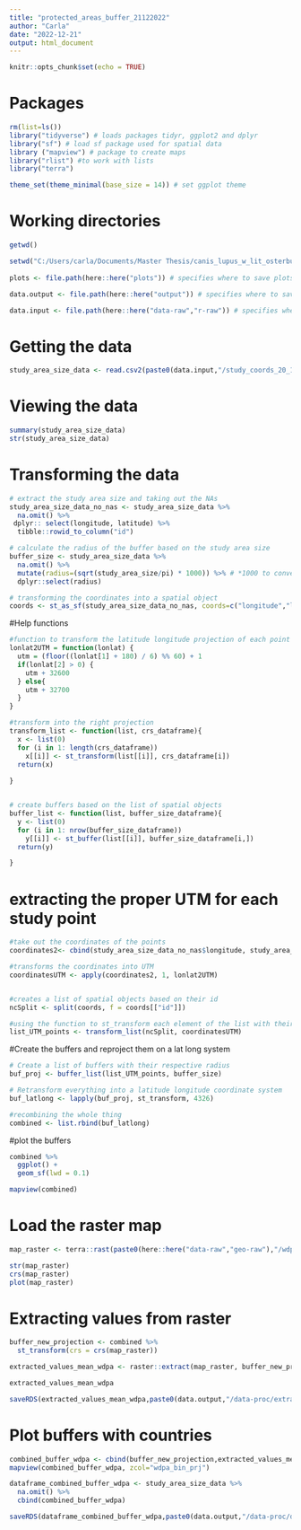 ```yaml
---
title: "protected_areas_buffer_21122022"
author: "Carla"
date: "2022-12-21"
output: html_document
---
```


```r
knitr::opts_chunk$set(echo = TRUE)
```

# Packages 

```r
rm(list=ls())
library("tidyverse") # loads packages tidyr, ggplot2 and dplyr
library("sf") # load sf package used for spatial data
library ("mapview") # package to create maps
library("rlist") #to work with lists
library("terra")

theme_set(theme_minimal(base_size = 14)) # set ggplot theme 
```

# Working directories 
``` r
getwd()

setwd("C:/Users/carla/Documents/Master Thesis/canis_lupus_w_lit_osterburg_c") # sets the working directory
 
plots <- file.path(here::here("plots")) # specifies where to save plots

data.output <- file.path(here::here("output")) # specifies where to save outputs

data.input <- file.path(here::here("data-raw","r-raw")) # specifies where data input comes from

```

# Getting the data 

``` r
study_area_size_data <- read.csv2(paste0(data.input,"/study_coords_20_12_2022.csv"), header=TRUE, sep=";", dec = ".")

``` 

# Viewing the data

``` r
summary(study_area_size_data)
str(study_area_size_data)

```

# Transforming the data

``` r
# extract the study area size and taking out the NAs 
study_area_size_data_no_nas <- study_area_size_data %>% 
  na.omit() %>%
 dplyr:: select(longitude, latitude) %>%
  tibble::rowid_to_column("id")

# calculate the radius of the buffer based on the study area size
buffer_size <- study_area_size_data %>%
  na.omit() %>%
  mutate(radius=(sqrt(study_area_size/pi) * 1000)) %>% # *1000 to convert to km 
  dplyr::select(radius)

# transforming the coordinates into a spatial object
coords <- st_as_sf(study_area_size_data_no_nas, coords=c("longitude","latitude"), crs=4326)

```

#Help functions 
```r
#function to transform the latitude longitude projection of each point into the right UTM
lonlat2UTM = function(lonlat) {
  utm = (floor((lonlat[1] + 180) / 6) %% 60) + 1
  if(lonlat[2] > 0) {
    utm + 32600
  } else{
    utm + 32700
  }
}

#transform into the right projection
transform_list <- function(list, crs_dataframe){ 
  x <- list(0)
  for (i in 1: length(crs_dataframe))
    x[[i]] <- st_transform(list[[i]], crs_dataframe[i])
  return(x)
  
}


# create buffers based on the list of spatial objects
buffer_list <- function(list, buffer_size_dataframe){
  y <- list(0)
  for (i in 1: nrow(buffer_size_dataframe))
    y[[i]] <- st_buffer(list[[i]], buffer_size_dataframe[i,])
  return(y)

}

```

# extracting the proper UTM for each study point
```r
#take out the coordinates of the points
coordinates2<- cbind(study_area_size_data_no_nas$longitude, study_area_size_data_no_nas$latitude)

#transforms the coordinates into UTM
coordinatesUTM <- apply(coordinates2, 1, lonlat2UTM)


#creates a list of spatial objects based on their id 
ncSplit <- split(coords, f = coords[["id"]])

#using the function to st_transform each element of the list with their corresponding UTM
list_UTM_points <- transform_list(ncSplit, coordinatesUTM)
```

#Create the buffers and reproject them on a lat long system
```r
# Create a list of buffers with their respective radius
buf_proj <- buffer_list(list_UTM_points, buffer_size)

# Retransform everything into a latitude longitude coordinate system
buf_latlong <- lapply(buf_proj, st_transform, 4326)

#recombining the whole thing
combined <- list.rbind(buf_latlong)

```

#plot the buffers 
```r

combined %>% 
  ggplot() + 
  geom_sf(lwd = 0.1)

mapview(combined)
```

# Load the raster map

``` r
map_raster <- terra::rast(paste0(here::here("data-raw","geo-raw"),"/wdpa_bin_prj.tif"))

str(map_raster)
crs(map_raster)
plot(map_raster)
```                

# Extracting values from raster

``` r
buffer_new_projection <- combined %>%
  st_transform(crs = crs(map_raster))

extracted_values_mean_wdpa <- raster::extract(map_raster, buffer_new_projection,fun=mean, na.rm=TRUE)

extracted_values_mean_wdpa

saveRDS(extracted_values_mean_wdpa,paste0(data.output,"/data-proc/extracted_values_mean_wdpa",Sys.Date(),".rds"))
```

# Plot buffers with countries

``` r
combined_buffer_wdpa <- cbind(buffer_new_projection,extracted_values_mean_wdpa)
mapview(combined_buffer_wdpa, zcol="wdpa_bin_prj")

dataframe_combined_buffer_wdpa <- study_area_size_data %>%
  na.omit() %>%
  cbind(combined_buffer_wdpa)

saveRDS(dataframe_combined_buffer_wdpa,paste0(data.output,"/data-proc/dataframe_combined_buffer_wdpa",Sys.Date(),".rds"))
```

